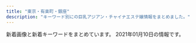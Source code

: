 ```yaml
---
title: "東京・有楽町・銀座"
description: "キーワード別にの巨乳アジアン・チャイナエステ嬢情報をまとめました。"
---
```


新着画像と新着キーワードをまとめています。
2021年01月10日の情報です。

<DmmAffiliateIns />
<KeywordTable
  shops={
    [
    {
        "img_links": [
            "http://cocosia-massage.work/sp/img/cam1.jpg",
            "http://cocosia-massage.work/sp/img/qr.jpg",
            "http://cocosia-massage.work/img/sta3.jpg",
            "http://cocosia-massage.work/img/r9.jpg",
            "http://cocosia-massage.work/img/acc.jpg",
            "http://cocosia-massage.work/sp/img/acc.jpg",
            "http://cocosia-massage.work/sp/img/t-r.jpg",
            "http://cocosia-massage.work/sp/img/cam4.jpg",
            "http://cocosia-massage.work/sp/img/botton.jpg",
            "http://cocosia-massage.work/img/st1.jpg",
            "http://cocosia-massage.work/sp/img/rec.jpg",
            "http://cocosia-massage.work/sp/img/st3.jpg",
            "http://cocosia-massage.work/sp/img/pc.jpg",
            "http://cocosia-massage.work/sp/img/st2.jpg",
            "http://cocosia-massage.work/sp/img/t-t2.jpg",
            "http://cocosia-massage.work/img/cncp.jpg",
            "http://cocosia-massage.work/sp/img/t-s.jpg",
            "http://cocosia-massage.work/img/sta4.jpg",
            "http://cocosia-massage.work/sp/img/t-t.jpg",
            "http://cocosia-massage.work/img/sta1.jpg",
            "http://cocosia-massage.work/sp/img/cam2.jpg",
            "http://cocosia-massage.work/sp/img/p-3.jpg",
            "http://cocosia-massage.work/img/head2.jpg",
            "http://cocosia-massage.work/img/st3.jpg",
            "http://cocosia-massage.work/img/fla-1.jpg",
            "http://cocosia-massage.work/sp/img/st4.jpg",
            "http://cocosia-massage.work/sp/img/p-2.jpg",
            "http://cocosia-massage.work/img/xmas.png",
            "http://cocosia-massage.work/img/newf.jpg",
            "http://cocosia-massage.work/img/conc.jpg",
            "http://cocosia-massage.work/sp/img/info.jpg",
            "http://cocosia-massage.work/sp/img/sys.jpg",
            "http://cocosia-massage.work/img/fla-2.jpg",
            "http://cocosia-massage.work/sp/img/p-1.jpg",
            "http://cocosia-massage.work/sp/img/st1.jpg",
            "http://cocosia-massage.work/sp/img/p-4.jpg",
            "http://cocosia-massage.work/img/st4.jpg",
            "http://cocosia-massage.work/img/sta2.jpg",
            "http://cocosia-massage.work/img/st2.jpg",
            "http://cocosia-massage.work/sp/img/cam3.jpg",
            "http://cocosia-massage.work/img/news.jpg"
        ],
        "name": "COCOSIA",
        "station": "\u4eba\u5f62\u753a\u99c5A1\u51fa\u53e3",
        "url": "http://cocosia-massage.work/",
        "keywords": {
            "85": 7,
            "87": 5,
            "E": 5,
            "88": 5,
            "F": 5,
            "D": 2,
            "C": 17
        }
    },
    {
        "img_links": [
            "http://www.kayabatyo-massage.work/images/recruit/req_03.jpg",
            "http://www.kayabatyo-massage.work/images/sw_tel.png",
            "http://www.kayabatyo-massage.work/images/mainvisual_01.jpg",
            "http://www.kayabatyo-massage.work/staff/hinata.jpg",
            "http://www.kayabatyo-massage.work/images/recruit/nagare_07.png",
            "http://www.kayabatyo-massage.work/images/mainvisual_01_s.jpg",
            "http://www.kayabatyo-massage.work/images/recruit/point_03.png",
            "http://www.kayabatyo-massage.work/images/icon_ranking_02.png",
            "http://www.kayabatyo-massage.work/images/trigger.jpg",
            "http://www.kayabatyo-massage.work/images/recruit/point_06.png",
            "http://www.kayabatyo-massage.work/images/recruit/point_07.png",
            "http://www.kayabatyo-massage.work/images/head_therapist.jpg",
            "http://www.kayabatyo-massage.work/images/recruit/nagare_06.png",
            "http://www.kayabatyo-massage.work/images/recruit/point_04.png",
            "http://www.kayabatyo-massage.work/staff/kaoru.jpg",
            "http://www.kayabatyo-massage.work/images/recruit/message_03.png",
            "http://www.kayabatyo-massage.work/images/recruit/nagare_01.jpg",
            "http://www.kayabatyo-massage.work/images/recruit/nagare_02.jpg",
            "http://www.kayabatyo-massage.work/images/head_interior.jpg",
            "http://www.kayabatyo-massage.work/images/icon_new.png",
            "http://www.kayabatyo-massage.work/images/recruit/nagare_03.jpg",
            "http://www.kayabatyo-massage.work/images/recruit/point_08.png",
            "http://www.kayabatyo-massage.work/images/icon_ranking_03.png",
            "http://www.kayabatyo-massage.work/staff/nanami.jpg",
            "http://www.kayabatyo-massage.work/images/icon_ranking_01.png",
            "http://www.kayabatyo-massage.work/images/mainvisual_02.jpg",
            "http://www.kayabatyo-massage.work/images/mainvisual_02_s.jpg",
            "http://www.kayabatyo-massage.work/images/sw_home.png",
            "http://www.kayabatyo-massage.work/images/recruit/nagare_05.png",
            "http://www.kayabatyo-massage.work/images/recruit/sp_mainvisual.jpg",
            "http://www.kayabatyo-massage.work/images/recruit/point_09.png",
            "http://www.kayabatyo-massage.work/images/recruit/point_05.png",
            "http://www.kayabatyo-massage.work/images/no_image.jpg"
        ],
        "url": "http://www.kayabatyo-massage.work/",
        "name": "\u5143\u6c17\u30e2\u30ea\u30e2\u30ea",
        "keywords": {},
        "station": "\u8305\u5834\u753a\u99c511\u756a\u51fa\u53e3"
    },
    {
        "url": "http://yume-sato.blue/",
        "img_links": [
            "http://yume-sato.blue/uploads//sites/18/2020/12/gg-150x150.jpg",
            "http://yume-sato.blue/uploads//sites/18/2020/12/gg.jpg",
            "http://yume-sato.blue/uploads//sites/18/2020/09/g1-150x150.jpg",
            "http://yume-sato.blue/uploads//sites/18/2020/09/top.jpg",
            "http://yume-sato.blue/uploads//sites/18/2020/09/g1.jpg",
            "http://yume-sato.blue/uploads//sites/18/2020/09/g4-150x150.jpg",
            "http://yume-sato.blue/uploads//sites/18/2020/10/g1.jpg",
            "http://yume-sato.blue/uploads//sites/18/2020/09/s_staff.png",
            "http://yume-sato.blue/uploads//sites/18/2020/09/g6-150x150.jpg",
            "http://yume-sato.blue/uploads//sites/18/2020/09/g6.jpg",
            "http://yume-sato.blue/uploads//sites/18/2020/09/g2-150x150.jpg",
            "http://yume-sato.blue/uploads//sites/18/2020/09/g3-150x150.jpg",
            "http://yume-sato.blue/uploads//sites/18/2020/09/news.jpg",
            "http://yume-sato.blue/uploads//sites/18/2020/09/g4.jpg",
            "http://yume-sato.blue/uploads//sites/18/2020/09/g2.jpg",
            "http://yume-sato.blue/uploads//sites/18/2020/09/mobile-1.jpg",
            "http://yume-sato.blue/uploads//sites/18/2020/09/top1-1.jpg",
            "http://yume-sato.blue/uploads//sites/18/2020/09/g5-150x150.jpg",
            "http://yume-sato.blue/uploads//sites/18/2020/09/g5.jpg",
            "http://yume-sato.blue/uploads//sites/18/2020/10/g2.jpg",
            "http://yume-sato.blue/uploads//sites/18/2020/09/g3.jpg",
            "http://yume-sato.blue/uploads//sites/18/2020/09/pick.jpg"
        ],
        "station": "\u4eba\u5f62\u753a\u99c5A6",
        "name": "\u5922\u306e\u90f7",
        "keywords": {}
    },
    {
        "url": "http://prime-relax.work/",
        "station": "\u99ac\u55b0\u753a\u99c51\u756a\u51fa\u53e3",
        "keywords": {
            "86": 7,
            "82": 1,
            "E": 1,
            "84": 5,
            "87": 4,
            "C": 7,
            "88": 1,
            "D": 10
        },
        "img_links": [
            "http://prime-relax.work/sp/img/sta9.jpg",
            "http://prime-relax.work/img/mo.png",
            "http://prime-relax.work/sp/img/tit.jpg",
            "http://prime-relax.work/img/sta11.jpg",
            "http://prime-relax.work/img/st13.jpg",
            "http://prime-relax.work/img/bottom-.png",
            "http://prime-relax.work/sp/img/t-r.jpg",
            "http://prime-relax.work/img/st08.jpg",
            "http://prime-relax.work/sp/img/botton.jpg",
            "http://prime-relax.work/img/st8.jpg",
            "http://prime-relax.work/img/bottom.png",
            "http://prime-relax.work/sp/img/sta14.jpg",
            "http://prime-relax.work/sp/img/sta4.jpg",
            "http://prime-relax.work/img/sta13.jpg",
            "http://prime-relax.work/sp/img/tel.jpg",
            "http://prime-relax.work/sp/img/p-8.jpg",
            "http://prime-relax.work/sp/img/info.jpg",
            "http://prime-relax.work/img/st014.jpg",
            "http://prime-relax.work/img/st4.jpg",
            "http://prime-relax.work/img/link10033.jpg",
            "http://prime-relax.work/sp/img/sys.jpg",
            "http://prime-relax.work/img/sta12.jpg",
            "http://prime-relax.work/img/sta5.jpg",
            "http://prime-relax.work/sp/img/t-s.jpg",
            "http://prime-relax.work/img/st7.jpg",
            "http://prime-relax.work/sp/img/sta8.jpg",
            "http://prime-relax.work/sp/img/time.jpg",
            "http://prime-relax.work/sp/img/add.jpg",
            "http://prime-relax.work/img/sta4.jpg",
            "http://prime-relax.work/img/IMG_1667.jpg",
            "http://prime-relax.work/sp/img/sta5.jpg",
            "http://prime-relax.work/sp/img/add3.jpg",
            "http://prime-relax.work/sp/img/t-t.jpg",
            "http://prime-relax.work/img/sta14.jpg",
            "http://prime-relax.work/sp/img/p-9.jpg",
            "http://prime-relax.work/sp/img/sta12.jpg",
            "http://prime-relax.work/img/eve.jpg",
            "http://prime-relax.work/img/st14.jpg",
            "http://prime-relax.work/img/st11.jpg",
            "http://prime-relax.work/sp/img/sta7.jpg",
            "http://prime-relax.work/sp/img/pic.jpg",
            "http://prime-relax.work/img/head.jpg",
            "http://prime-relax.work/img/sys.jpg",
            "http://prime-relax.work/img/link20067.jpg",
            "http://prime-relax.work/img/sta9.jpg",
            "http://prime-relax.work/sp/img/t-o.jpg",
            "http://prime-relax.work/img/st013.jpg",
            "http://prime-relax.work/img/st9.jpg",
            "http://prime-relax.work/sp/img/sta13.jpg",
            "http://prime-relax.work/img/IMG_1709.jpg",
            "http://prime-relax.work/sp/img/add2.jpg",
            "http://prime-relax.work/sp/img/p-7.jpg",
            "http://prime-relax.work/sp/img/t-a.jpg",
            "http://prime-relax.work/img/st12.jpg",
            "http://prime-relax.work/sp/img/cam.jpg",
            "http://prime-relax.work/img/body-.jpg",
            "http://prime-relax.work/img/sta7.jpg",
            "http://prime-relax.work/img/sta8.jpg",
            "http://prime-relax.work/img/link300100.jpg",
            "http://prime-relax.work/sp/img/pc.jpg",
            "http://prime-relax.work/img/st04.jpg",
            "http://prime-relax.work/img/link-.jpg",
            "http://prime-relax.work/img/st07.jpg",
            "http://prime-relax.work/img/st5.jpg",
            "http://prime-relax.work/sp/img/sta11.jpg",
            "http://prime-relax.work/img/IMG_1675.jpg",
            "http://prime-relax.work/img/IMG_1699.jpg"
        ],
        "name": "PRIME\u30fb\u30d7\u30e9\u30a4\u30e0"
    },
    {
        "station": "\u65b0\u5bcc\u753a\u99c53\u756a\u51fa\u53e3",
        "keywords": {
            "85": 2,
            "87": 4,
            "86": 14
        },
        "url": "http://missyou-esthe.com/",
        "img_links": [
            "http://missyou-esthe.com/img/mr1.jpg",
            "http://missyou-esthe.com/img/cg13.jpg",
            "http://missyou-esthe.com/img/tt14.jpg",
            "http://missyou-esthe.com/img/tt16.jpg",
            "http://missyou-esthe.com/img/lin.jpg",
            "http://missyou-esthe.com/img/tt1.jpg",
            "http://missyou-esthe.com/img/eve.jpg",
            "http://missyou-esthe.com/img/cg08.jpg",
            "http://missyou-esthe.com/img/tt4.jpg",
            "http://missyou-esthe.com/img/cg07.jpg",
            "http://missyou-esthe.com/img/cg01.jpg",
            "http://missyou-esthe.com/img/f1.jpg",
            "http://missyou-esthe.com/img/tt21.jpg",
            "http://missyou-esthe.com/img/cg09.jpg",
            "http://missyou-esthe.com/img/f.jpg",
            "http://missyou-esthe.com/img/tt19.jpg",
            "http://missyou-esthe.com/img/tt2.jpg",
            "http://missyou-esthe.com/img/no.png",
            "http://missyou-esthe.com/img/t1.jpg",
            "http://missyou-esthe.com/img/cg091.jpg",
            "http://missyou-esthe.com/img/tt17.jpg",
            "http://missyou-esthe.com/img/cg14.jpg",
            "http://missyou-esthe.com/img/cg05.jpg",
            "http://missyou-esthe.com/img/cg11.jpg",
            "http://missyou-esthe.com/img/tt11.jpg",
            "http://missyou-esthe.com/img/tt18.jpg",
            "http://missyou-esthe.com/img/tt13.jpg",
            "http://missyou-esthe.com/img/cg03.jpg",
            "http://missyou-esthe.com/img/cg04.jpg",
            "http://missyou-esthe.com/img/cg10.jpg",
            "http://missyou-esthe.com/img/cg06.jpg",
            "http://missyou-esthe.com/img/t2.jpg",
            "http://missyou-esthe.com/img/tt20.jpg",
            "http://missyou-esthe.com/img/cg02.jpg",
            "http://missyou-esthe.com/img/tt15.jpg",
            "http://missyou-esthe.com/img/t3.jpg",
            "http://missyou-esthe.com/img/tt12.jpg"
        ],
        "name": "Lotus\uff5e\u30ed\u30fc\u30bf\u30b9\uff5e"
    },
    {
        "url": "https://mens-esthe.jpn.vin/",
        "keywords": {
            "86": 96,
            "D": 120,
            "85": 24
        },
        "station": "JR\u6771\u4eac\u99c5\u516b\u91cd\u6d32\u5317\u53e3",
        "name": "\u6771\u4eac\u65e5\u672c\u6a4b\u30e1\u30f3\u30ba\u30a8\u30b9\u30c6",
        "img_links": [
            "https://mens-esthe.jpn.vin/images/tit_info.jpg",
            "https://mens-esthe.jpn.vin/images/photo_1.jpg",
            "https://mens-esthe.jpn.vin/images/room2.jpg",
            "https://mens-esthe.jpn.vin/images/end.png",
            "https://mens-esthe.jpn.vin/images/top.png",
            "https://mens-esthe.jpn.vin/images/nav_link03.png",
            "https://mens-esthe.jpn.vin/images/sp_tit_staff02.jpg",
            "https://mens-esthe.jpn.vin/images/room1.jpg",
            "https://mens-esthe.jpn.vin/images/tit_face.jpg",
            "https://mens-esthe.jpn.vin/images/tit_staff.jpg",
            "https://mens-esthe.jpn.vin/images/sp_tit_pick.jpg",
            "https://mens-esthe.jpn.vin/images/nav_link07.png",
            "https://mens-esthe.jpn.vin/images/tit_link.jpg",
            "https://mens-esthe.jpn.vin/images/nav_link01.png",
            "https://mens-esthe.jpn.vin/images/navbar-top.jpg",
            "https://mens-esthe.jpn.vin/images/tit_staff02.jpg",
            "https://mens-esthe.jpn.vin/images/tit_pick.jpg",
            "https://mens-esthe.jpn.vin/photos/sites/4/2020/12/2020121102501422.jpg",
            "https://mens-esthe.jpn.vin/images/sp_tit_staff.jpg",
            "https://mens-esthe.jpn.vin/images/sp_photo_1.jpg",
            "https://mens-esthe.jpn.vin/images/nav_link02.png",
            "https://mens-esthe.jpn.vin/images/sp_tit_info.jpg",
            "https://mens-esthe.jpn.vin/images/nav_link06.png",
            "https://mens-esthe.jpn.vin/images/sp_tit_link.jpg",
            "https://mens-esthe.jpn.vin/images/sp_end.png",
            "https://mens-esthe.jpn.vin/images/nav_link08.png",
            "https://mens-esthe.jpn.vin/photos/sites/4/2020/12/2020121102483539.jpg",
            "https://mens-esthe.jpn.vin/images/side_mobile.jpg",
            "https://mens-esthe.jpn.vin/images/nav_link04.png",
            "https://mens-esthe.jpn.vin/images/nav_link05.png",
            "https://mens-esthe.jpn.vin/photos/sites/4/2020/12/2020121102462172.jpg",
            "https://mens-esthe.jpn.vin/photos/sites/4/2020/12/202012110248090.jpg",
            "https://mens-esthe.jpn.vin/photos/sites/4/2020/12/2020121102464663.jpg"
        ]
    },
    {
        "station": "\u6771\u9280\u5ea7\u99c5A7\u51fa\u53e3",
        "url": "https://est-tiara.info/",
        "keywords": {
            "89": 1,
            "E": 1,
            "D": 3,
            "C": 1
        },
        "img_links": [
            "https://est-tiara.info/staffPhoto/b20201016083716.jpg",
            "https://est-tiara.info/js/sliderLine/slide_prev.png",
            "https://est-tiara.info/staffPhoto/b20201016083756.jpg",
            "https://est-tiara.info/images/gallery/r4.jpg",
            "https://est-tiara.info/js/sliderLine/slide_next.png",
            "https://est-tiara.info/uploadfiles/Image/campaignEstTiaraInfo.jpg",
            "https://est-tiara.info/images/gallery/r6.jpg",
            "https://est-tiara.info/staffPhoto/s20201016083614.jpg",
            "https://est-tiara.info/staffPhoto/s20201016083756.jpg",
            "https://est-tiara.info/images/gallery/r8.jpg",
            "https://est-tiara.info/images/gallery/r7.jpg",
            "https://est-tiara.info/staffPhoto/b20200924141844.jpg",
            "https://est-tiara.info/staffPhoto/b20201016083614.jpg",
            "https://est-tiara.info/images/returnBtn.png",
            "https://est-tiara.info/images/gallery/r1.jpg",
            "https://est-tiara.info/images/gallery/r2.jpg",
            "https://est-tiara.info/images/gallery/r5.jpg",
            "https://est-tiara.info/images/gallery/r3.jpg",
            "https://est-tiara.info/images/mobile.png",
            "https://est-tiara.info/staffPhoto/b20201016083828.jpg",
            "https://est-tiara.info/staffPhoto/s20200924141844.jpg",
            "https://est-tiara.info/staffPhoto/s20201016083828.jpg",
            "https://est-tiara.info/staffPhoto/s20201016083716.jpg"
        ],
        "name": "Tiara-\u30c6\u30a4\u30a2\u30e9-"
    },
    {
        "img_links": [
            "http://sunflower.jp.net/6.jpg",
            "http://koikst.xyz/_src/20886235/t02200330_0640096013249885015.jpg",
            "http://koikst.xyz/_src/20886287/9c88380aa0315ec9292225a3223d62d9.jpg",
            "http://koikst.xyz/_src/20991736/t02200330_0640096013249885015.jpg",
            "http://koikst.xyz/_src/51067437/wechatimg724.jpg",
            "http://koikst.xyz/_src/20886065/index_38.png",
            "http://koikst.xyz/_src/20886103/up.png",
            "http://koikst.xyz/_src/20886233/906ab10dd05fdcaee1fa99bd6e5779ea.jpg",
            "http://koikst.xyz/_src/20886111/_dsf0778_pp.jpg",
            "http://sunflower.jp.net/2.jpg",
            "http://koikst.xyz/_src/20886058/sign.png",
            "http://koikst.xyz/_src/20886062/index_35.png",
            "http://koikst.xyz/_src/20886064/index_37.png",
            "http://sunflower.jp.net/3.jpg",
            "http://koikst.xyz/_src/51067435/wechatimg725.jpg",
            "http://koikst.xyz/_src/20886060/index_33.png",
            "http://koikst.xyz/_src/20886063/index_36.png",
            "http://koikst.xyz/_src/51067433/wechatimg726.jpg",
            "http://koikst.xyz/_src/20886019/up.png",
            "http://koikst.xyz/_src/20885836/sign.jpg",
            "http://koikst.xyz/_src/20885845/up.png",
            "http://koikst.xyz/_src/20885811/up.png",
            "http://koikst.xyz/_src/20886303/07958eda583eff2b24876adf03c0a434.jpg",
            "http://koikst.xyz/_src/20885828/up.png",
            "http://koikst.xyz/_src/20886283/img20170527114635169213.png",
            "http://koikst.xyz/_src/20886310/wechatimg405.jpg",
            "http://koikst.xyz/_src/20886122/up.png",
            "http://koikst.xyz/_src/20886059/sign.png",
            "http://koikst.xyz/_src/20886148/therapist-ito.jpg",
            "http://koikst.xyz/_src/20886005/wechatimg35.jpg",
            "http://koikst.xyz/_src/20886006/wechatimg36.jpg",
            "http://koikst.xyz/_src/21089124/img20180325193504865361.png",
            "http://koikst.xyz/_src/20886229/_dsf0778_pp.jpg",
            "http://koikst.xyz/_src/20886010/img_3017.jpg",
            "http://koikst.xyz/_src/20886035/up.png",
            "http://koikst.xyz/_src/20886211/07958eda583eff2b24876adf03c0a434.jpg",
            "http://koikst.xyz/_src/20886231/_dsf0770_pp.jpg",
            "http://koikst.xyz/_src/20886007/_k3_6020.jpg",
            "http://sunflower.jp.net/1.jpg",
            "http://koikst.xyz/_src/20886092/therapist-ito.jpg",
            "http://koikst.xyz/_src/20886066/slider2.png",
            "http://koikst.xyz/_src/20885997/up.png",
            "http://koikst.xyz/_src/20886305/therapist-ito.jpg",
            "http://koikst.xyz/_src/20886308/t02200330_0640096013249885015.jpg",
            "http://sunflower.jp.net/5.jpg",
            "http://koikst.xyz/_src/51067440/wechatimg723.jpg",
            "http://koikst.xyz/_src/20885809/www.cman.png",
            "http://koikst.xyz/_src/20886009/img_2917.jpg",
            "http://koikst.xyz/_src/20886222/up.png",
            "http://koikst.xyz/_src/20886008/_k3_6019.jpg",
            "http://koikst.xyz/_src/20886300/media-20170919.jpg",
            "http://koikst.xyz/_src/20886061/index_34.png"
        ],
        "url": "http://koikst.xyz/",
        "station": "JR\u6771\u4eac\u99c5\u516b\u91cd\u6d32\u53e3",
        "name": "\u60a0",
        "keywords": {
            "89": 3,
            "85": 2,
            "E": 3,
            "C": 2
        }
    },
    {
        "keywords": {
            "D": 4,
            "86": 2,
            "85": 2,
            "C": 18
        },
        "url": "http://evergrace.tyo.cm/",
        "img_links": [
            "http://evergrace.tyo.cm/images/s_mobile.png",
            "http://evergrace.tyo.cm/photos/sites/78/2020/11/2020112316393088.jpg",
            "http://evergrace.tyo.cm/photos/sites/78/2020/08/202008041028187.jpg",
            "http://evergrace.tyo.cm/images/room5.jpg",
            "http://evergrace.tyo.cm/photos/sites/78/2020/11/2020112415583796.jpg",
            "http://evergrace.tyo.cm/photos/sites/78/2020/08/2020080410281916.jpg",
            "http://evergrace.tyo.cm/photos/sites/78/2020/05/2020052115473288.jpg",
            "http://evergrace.tyo.cm/photos/sites/78/2019/12/2019121905355858.jpg",
            "http://evergrace.tyo.cm/photos/sites/78/2019/12/2019121905355657.jpg",
            "http://evergrace.tyo.cm/photos/sites/78/2020/08/2020081511450593.jpg",
            "http://evergrace.tyo.cm/images/nbj3.jpg",
            "http://evergrace.tyo.cm/images/girl-z1.jpg",
            "http://evergrace.tyo.cm/images/room1.jpg",
            "http://evergrace.tyo.cm/photos/sites/78/2020/05/2020052619140333.jpg",
            "http://evergrace.tyo.cm/images/room2.jpg",
            "http://evergrace.tyo.cm/photos/sites/78/2020/05/2020052619140281.jpg",
            "http://evergrace.tyo.cm/images/mobile.jpg",
            "http://evergrace.tyo.cm/images/girl-z2.jpg",
            "http://evergrace.tyo.cm/images/top02.jpg",
            "http://evergrace.tyo.cm/photos/sites/78/2020/05/202005211547419.jpg",
            "http://evergrace.tyo.cm/photos/sites/78/2019/12/201912190535589.jpg",
            "http://evergrace.tyo.cm/photos/sites/78/2020/08/2020081511450430.jpg",
            "http://evergrace.tyo.cm/photos/sites/78/2020/08/2020080410281850.jpg",
            "http://evergrace.tyo.cm/images/s_news.png",
            "http://evergrace.tyo.cm/images/top01.jpg",
            "http://evergrace.tyo.cm/images/s_staff.png",
            "http://evergrace.tyo.cm/images/room4.jpg",
            "http://evergrace.tyo.cm/images/info.jpg",
            "http://evergrace.tyo.cm/images/s_link.png",
            "http://evergrace.tyo.cm/images/room3.jpg",
            "http://evergrace.tyo.cm/images/s_pick.png"
        ],
        "name": "Evergrace-\u30a8\u30d0\u30fc\u30b0\u30ec\u30fc\u30b9-",
        "station": "\u6771\u65e5\u672c\u6a4b\u99c5A2\u51fa\u53e3"
    },
    {
        "url": "http://f-relaxe.net",
        "station": "JR\u6771\u4eac\u99c5\u516b\u91cd\u6d32\u5317\u53e3",
        "name": "For you",
        "keywords": {
            "91": 1,
            "85": 3,
            "83": 1,
            "C": 3,
            "90": 1,
            "G": 1,
            "86": 1,
            "93": 1,
            "87": 1,
            "89": 1,
            "E": 3,
            "D": 2
        },
        "img_links": [
            "http://f-relaxe.net/girl/013.jpg",
            "http://f-relaxe.net/girl/02.jpg",
            "http://f-relaxe.net/girl/08.jpg",
            "http://f-relaxe.net/images/index_04.jpg",
            "http://f-relaxe.net/girl/010.jpg",
            "http://f-relaxe.net/girl/011a.jpg",
            "http://f-relaxe.net/images/sub_10.jpg",
            "http://f-relaxe.net/images/index_12.jpg",
            "http://f-relaxe.net/images/rec.jpg",
            "http://f-relaxe.net/girl/024.jpg",
            "http://f-relaxe.net/images/index_14.jpg",
            "http://f-relaxe.net/girl/08a.jpg",
            "http://f-relaxe.net/girl/00.jpg",
            "http://f-relaxe.net/girl/07a.jpg",
            "http://f-relaxe.net/images/sub_12.jpg",
            "http://f-relaxe.net/images/index_16.jpg",
            "http://f-relaxe.net/girl/07.jpg",
            "http://f-relaxe.net/girl/012.jpg",
            "http://f-relaxe.net/images/03.jpg",
            "http://f-relaxe.net/images/01.jpg",
            "http://f-relaxe.net/images/rec_11.jpg",
            "http://f-relaxe.net/images/info_11.jpg",
            "http://f-relaxe.net/images/index_10.jpg",
            "http://f-relaxe.net/girl/04.jpg",
            "http://f-relaxe.net/images/02.jpg",
            "http://f-relaxe.net/images/index_01.jpg",
            "http://f-relaxe.net/images/line.jpg",
            "http://f-relaxe.net/images/index_119.jpg",
            "http://f-relaxe.net/images/index_09.jpg",
            "http://f-relaxe.net/images/index_05.jpg",
            "http://f-relaxe.net/images/index_13.jpg",
            "http://f-relaxe.net/images/index_06.jpg",
            "http://f-relaxe.net/girl/09a.jpg",
            "http://f-relaxe.net/images/info.jpg",
            "http://f-relaxe.net/images/index_07.jpg",
            "http://f-relaxe.net/girl/011.jpg",
            "http://f-relaxe.net/images/index_08.jpg",
            "http://f-relaxe.net/images/index_03.jpg",
            "http://f-relaxe.net/images/staff_11.jpg",
            "http://f-relaxe.net/images/index_18.jpg",
            "http://f-relaxe.net/girl/09.jpg",
            "http://f-relaxe.net/girl/013a.jpg",
            "http://f-relaxe.net/girl/02a.jpg",
            "http://f-relaxe.net/images/index_17.jpg",
            "http://f-relaxe.net/girl/012a.jpg",
            "http://f-relaxe.net/girl/010a.jpg",
            "http://f-relaxe.net/girl/017.jpg",
            "http://f-relaxe.net/images/sub_15.jpg"
        ]
    },
    {
        "station": "\u65b0\u5bcc\u753a\u99c5",
        "name": "\u7652\u3057\u306e\u6d77",
        "keywords": {
            "D": 16,
            "86": 20,
            "E": 4
        },
        "url": "http://xn--vckg5a5c7c8c1czd.in.net/",
        "img_links": [
            "http://xn--vckg5a5c7c8c1czd.in.net/images/staff_images/top_small_17.jpg",
            "http://xn--vckg5a5c7c8c1czd.in.net/images/staff_images/top_small_16.jpg",
            "http://xn--vckg5a5c7c8c1czd.in.net/images/an_2_06.jpg",
            "http://xn--vckg5a5c7c8c1czd.in.net/images/staff_images/cg1.jpg",
            "http://xn--vckg5a5c7c8c1czd.in.net/images/an_2_07.jpg",
            "http://xn--vckg5a5c7c8c1czd.in.net/images/staff_images/top_small_14.jpg",
            "http://xn--vckg5a5c7c8c1czd.in.net/images/QRcode.jpg",
            "http://xn--vckg5a5c7c8c1czd.in.net/images/staff_images/cg5.jpg",
            "http://xn--vckg5a5c7c8c1czd.in.net/images/slider/slide3.jpg",
            "http://xn--vckg5a5c7c8c1czd.in.net/images/staff_images/cg16.jpg",
            "http://xn--vckg5a5c7c8c1czd.in.net/images/an_1_06.jpg",
            "http://xn--vckg5a5c7c8c1czd.in.net/images/an_1_02.jpg",
            "http://xn--vckg5a5c7c8c1czd.in.net/images/no.png",
            "http://xn--vckg5a5c7c8c1czd.in.net/images/staff_images/top_small_1.jpg",
            "http://xn--vckg5a5c7c8c1czd.in.net/images/an_2_03.jpg",
            "http://xn--vckg5a5c7c8c1czd.in.net/images/slider/slide2.jpg",
            "http://xn--vckg5a5c7c8c1czd.in.net/images/index_01.jpg",
            "http://xn--vckg5a5c7c8c1czd.in.net/images/an_2_05.jpg",
            "http://xn--vckg5a5c7c8c1czd.in.net/images/an_1_04.jpg",
            "http://xn--vckg5a5c7c8c1czd.in.net/images/slider/slide3s.jpg",
            "http://xn--vckg5a5c7c8c1czd.in.net/images/slider/slide1.jpg",
            "http://xn--vckg5a5c7c8c1czd.in.net/images/slider/slide1s.jpg",
            "http://xn--vckg5a5c7c8c1czd.in.net/images/staff_images/cg14.jpg",
            "http://xn--vckg5a5c7c8c1czd.in.net/images/staff_images/top_small_5.jpg",
            "http://xn--vckg5a5c7c8c1czd.in.net/images/an_1_03.jpg",
            "http://xn--vckg5a5c7c8c1czd.in.net/images/an_1_07.jpg",
            "http://xn--vckg5a5c7c8c1czd.in.net/images/staff_images/cg17.jpg",
            "http://xn--vckg5a5c7c8c1czd.in.net/images/an_2_02.jpg",
            "http://xn--vckg5a5c7c8c1czd.in.net/images/slider/slide2s.jpg",
            "http://xn--vckg5a5c7c8c1czd.in.net/images/an_2_04.jpg"
        ]
    },
    {
        "station": "\u516b\u4e01\u5800\u99c5B2\u51fa\u53e3",
        "img_links": [
            "http://asian.mensesthe.tokyo/wp-content/uploads/2016/01/7CzXuAWe.jpg",
            "http://momipara.jp/img/link/momi88.jpg",
            "http://b.hatena.ne.jp/images/v4/public/add/hatenabookmark_ios7.png",
            "https://www.hatena.ne.jp/images/wwwridge/ok@2x.png",
            "https://www.hatena.ne.jp/images/wwwridge/ng@2x.png",
            "https://www.hatena.ne.jp/images/wwwridge/help@2x.png",
            "https://b.hatena.ne.jp/images/v4/public/add/hatenabookmark_ios7.png",
            "https://b.hatena.ne.jp/images/v4/public/add/hatenabookmark_android.png",
            "http://\u30a2\u30b8\u30a2\u30f3\u30a8\u30b9\u30c6.biz/images/88-31.jpg",
            "http://b.hatena.ne.jp/images/v4/public/add/hatenabookmark_android.png",
            "https://b.st-hatena.com/images/entry-button/button-only@2x.png"
        ],
        "keywords": {},
        "name": "\u5feb\u9069\u5802",
        "url": "http://kaitekido.eei.jp/"
    },
    {
        "name": "COMODO -\u30b3\u30e2\u30c9-",
        "station": "\u99ac\u55b0\u6a2a\u5c71\u99c5A2\u51fa\u53e3",
        "url": "http://www.comodo.relaxjp.info/",
        "keywords": {
            "87": 6,
            "D": 7,
            "86": 1
        },
        "img_links": [
            "http://www.comodo.relaxjp.info/files/009.jpg",
            "http://www.comodo.relaxjp.info/images/top.png",
            "http://www.comodo.relaxjp.info/files/012-02.jpg",
            "http://www.comodo.relaxjp.info/files/010-03.jpg",
            "http://www.comodo.relaxjp.info/files/010-02.jpg",
            "http://www.comodo.relaxjp.info/images/bj1.jpg",
            "http://www.comodo.relaxjp.info/files/011-03.jpg",
            "http://www.comodo.relaxjp.info/files/009-02.jpg",
            "http://www.comodo.relaxjp.info/images/s_link.jpg",
            "http://www.comodo.relaxjp.info/images/s_info.jpg",
            "http://www.comodo.relaxjp.info/files/012.jpg",
            "http://www.comodo.relaxjp.info/files/011.jpg",
            "http://www.comodo.relaxjp.info/files/013-02.jpg",
            "http://www.comodo.relaxjp.info/files/013.jpg",
            "http://www.comodo.relaxjp.info/files/009-03.jpg",
            "http://www.comodo.relaxjp.info/files/012-03.jpg",
            "http://www.comodo.relaxjp.info/files/008-03.jpg",
            "http://www.comodo.relaxjp.info/images/hua.jpg",
            "http://www.comodo.relaxjp.info/files/007.jpg",
            "http://www.comodo.relaxjp.info/files/011-02.jpg",
            "http://www.comodo.relaxjp.info/files/008.jpg",
            "http://www.comodo.relaxjp.info/files/007-03.jpg",
            "http://www.comodo.relaxjp.info/files/007-02.jpg",
            "http://www.comodo.relaxjp.info/images/s_news.jpg",
            "http://www.comodo.relaxjp.info/files/013-03.jpg",
            "http://www.comodo.relaxjp.info/images/bj3.jpg",
            "http://www.comodo.relaxjp.info/files/008-02.jpg",
            "http://www.comodo.relaxjp.info/files/010.jpg",
            "http://www.comodo.relaxjp.info/images/s_staff.jpg"
        ]
    },
    {
        "img_links": [
            "http://s-este.net/wp/wp-content/uploads/2020/09/1234567.jpg",
            "http://s-este.net/wp/wp-content/uploads/2019/02/hsuiasjoialmlkaas.jpg",
            "http://s-este.net/wp/wp-content/themes/Butterfly2_ver_1_3/event/top-img01.png",
            "http://s-este.net/wp/wp-content/uploads/2017/04/hsoajalk12.jpg",
            "http://s-este.net/wp/wp-content/uploads/2020/09/12345rtfgh.jpg",
            "http://s-este.net/wp/wp-content/uploads/2019/02/hasuoiioaasa.jpg",
            "http://s-este.net/wp/wp-content/uploads/2019/02/sahijaknklaa.jpg",
            "http://s-este.net/wp/wp-content/themes/Butterfly2_ver_1_3/images/room/1.jpg",
            "http://s-este.net/wp/wp-content/uploads/2017/04/no_photo.jpg",
            "http://s-este.net/wp/wp-content/themes/Butterfly2_ver_1_3/images/room/3.jpg",
            "http://s-este.net/wp/wp-content/uploads/2019/02/saihosjaiokal.jpg",
            "http://s-este.net/wp/wp-content/uploads/2020/09/132456.jpg",
            "http://s-este.net/wp/wp-content/themes/Butterfly2_ver_1_3/images/room/4.jpg",
            "http://s-este.net/wp/wp-content/uploads/2019/02/gsyashuiaakaa.jpg",
            "http://s-este.net/wp/wp-content/uploads/2019/02/hsaiosijoamklaa.jpg",
            "http://s-este.net/wp/wp-content/themes/Butterfly2_ver_1_3/images/room/2.jpg",
            "http://s-este.net/wp/wp-content/themes/Butterfly2_ver_1_3/images/call.png",
            "http://s-este.net/wp/wp-content/uploads/2019/02/sahojioalkskla.jpg",
            "http://s-este.net/wp/wp-content/uploads/2020/09/0987654r.jpg",
            "http://s-este.net/wp/wp-content/themes/Butterfly2_ver_1_3/event/top-img02.png",
            "http://s-este.net/wp/wp-content/themes/Butterfly2_ver_1_3/images/tel.png"
        ],
        "keywords": {
            "C": 4,
            "F": 2,
            "E": 6,
            "D": 2,
            "\u30bb\u30af\u30b7\u30fc": 1
        },
        "station": "\u65b0\u65e5\u672c\u6a4b\u99c55\u756a\u51fa\u53e3",
        "url": "http://s-este.net/",
        "name": "\u30e9\u30d5\u30a3\u30fc\u30eb"
    },
    {
        "keywords": {
            "D": 3,
            "C": 4,
            "87": 2,
            "89": 3
        },
        "img_links": [
            "http://sakura.relaxnabi.com/css/nav/nav-001.png",
            "http://sakura.relaxnabi.com/css/nav/nav-004.png",
            "http://sakura.relaxnabi.com/css/topleft01.png",
            "http://sakura.relaxnabi.com/css/staff/staff13.jpg",
            "http://sakura.relaxnabi.com/css/topright02.jpg",
            "http://sakura.relaxnabi.com/css/nav/nav-003.png",
            "http://sakura.relaxnabi.com/css/nav/nav-002.png",
            "http://sakura.relaxnabi.com/css/staff/staff04.jpg",
            "http://sakura.relaxnabi.com/css/staff/staff14a.jpg",
            "http://sakura.relaxnabi.com/css/tel03.png",
            "http://sakura.relaxnabi.com/css/nav/nav-006.png",
            "http://sakura.relaxnabi.com/css/staff/staff02.jpg",
            "http://sakura.relaxnabi.com/css/staff/staff06.jpg",
            "http://sakura.relaxnabi.com/css/topleft02.png",
            "http://sakura.relaxnabi.com/css/nav/nav-005.png"
        ],
        "station": "\u8305\u5834\u753a\u99c51\u756a\u51fa\u53e3",
        "url": "http://sakura.relaxnabi.com/",
        "name": "\u685c\uff5e\u3055\u304f\u3089\uff5e"
    },
    {
        "url": "https://ningyocho-esthe.work/",
        "keywords": {
            "88": 1,
            "\u30bb\u30af\u30b7\u30fc": 3
        },
        "station": "\u4eba\u5f62\u753a\u99c5A1\u51fa\u53e3",
        "name": "Dream",
        "img_links": [
            "https://ningyocho-esthe.work/images/dream/home/image_03.png",
            "https://ningyocho-esthe.work/images/dream/common/gallery_05.png",
            "https://ningyocho-esthe.work/images/dream/common/gallery_08.png",
            "https://ningyocho-esthe.work/images/dream/common/credit_02.png",
            "https://ningyocho-esthe.work/images/dream/home/image_01.png",
            "https://ningyocho-esthe.work/images/dream/home/image_02.png",
            "https://ningyocho-esthe.work/images/dream/common/header_phone_pc.png",
            "https://ningyocho-esthe.work/images/dream/home/teaser.png",
            "https://ningyocho-esthe.work/images/dream/staff/3.jpg",
            "https://ningyocho-esthe.work/images/dream/staff/imgapp_3.jpg",
            "https://ningyocho-esthe.work/images/dream/common/side_bnr_02.png",
            "https://ningyocho-esthe.work/images/dream/common/gallery_01.png",
            "https://ningyocho-esthe.work/images/dream/common/gallery_03.png",
            "https://ningyocho-esthe.work/images/dream/common/credit_03.png",
            "https://ningyocho-esthe.work/images/dream/common/gallery_06.png",
            "https://ningyocho-esthe.work/images/dream/staff/2.jpg",
            "https://ningyocho-esthe.work/images/dream/common/gallery_10.png",
            "https://ningyocho-esthe.work/images/dream/staff/1.jpg",
            "https://ningyocho-esthe.work/images/dream/common/side_bnr_01.png",
            "https://ningyocho-esthe.work/images/dream/common/gallery_04.png",
            "https://ningyocho-esthe.work/images/dream/common/gallery_09.png",
            "https://ningyocho-esthe.work/images/dream/staff/\u3042\u307f.jpg",
            "https://ningyocho-esthe.work/images/dream/staff/\u30ca\u30ca.jpg",
            "https://ningyocho-esthe.work/images/dream/common/gallery_02.png",
            "https://ningyocho-esthe.work/images/dream/common/header_info.png",
            "https://ningyocho-esthe.work/images/dream/common/credit_01.png",
            "https://ningyocho-esthe.work/images/dream/staff/imgapp6.jpg",
            "https://ningyocho-esthe.work/images/dream/staff/13.jpg",
            "https://ningyocho-esthe.work/images/dream/staff/imgapp_1.jpg",
            "https://ningyocho-esthe.work/images/dream/common/gallery_07.png"
        ]
    },
    {
        "url": "http://toukasui.jpn.mn/",
        "img_links": [
            "http://toukasui.jpn.mn/photos/sites/49/2018/11/2018111701424587.jpg",
            "http://toukasui.jpn.mn/images/mobile.jpg",
            "http://toukasui.jpn.mn/photos/sites/49/2019/03/2019030615101559.jpg",
            "http://toukasui.jpn.mn/images/room2.jpg",
            "http://toukasui.jpn.mn/images/face.jpg",
            "http://toukasui.jpn.mn/photos/sites/49/2020/09/202009151644200.jpg",
            "http://toukasui.jpn.mn/photos/sites/49/2018/12/2018121411170742.jpg",
            "http://toukasui.jpn.mn/images/pick.jpg",
            "http://toukasui.jpn.mn/photos/sites/49/2019/02/2019021519245846.jpg",
            "http://toukasui.jpn.mn/photos/sites/49/2019/08/2019082510480041.jpg",
            "http://toukasui.jpn.mn/images/s_staff.png",
            "http://toukasui.jpn.mn/photos/sites/49/2018/11/2018110702420266.jpg",
            "http://toukasui.jpn.mn/photos/sites/49/2019/06/2019061711394937.jpg",
            "http://toukasui.jpn.mn/images/news.jpg",
            "http://toukasui.jpn.mn/images/room1.jpg",
            "http://toukasui.jpn.mn/images/room3.jpg",
            "http://toukasui.jpn.mn/photos/sites/49/2019/09/2019091616543823.jpg",
            "http://toukasui.jpn.mn/photos/sites/49/2019/11/2019111002374421.jpg",
            "http://toukasui.jpn.mn/images/room4.jpg",
            "http://toukasui.jpn.mn/photos/sites/49/2019/07/2019070111270334.jpg",
            "http://toukasui.jpn.mn/images/top.jpg",
            "http://toukasui.jpn.mn/photos/sites/49/2019/08/2019081010463794.jpg",
            "http://toukasui.jpn.mn/photos/sites/49/2019/02/2019020710305082.jpg"
        ],
        "name": "\u6843\u82b1\u6c34*\u3068\u3046\u304b\u3059\u3044",
        "station": "\u6771\u9280\u5ea7\u99c55\u756a\u51fa\u53e3",
        "keywords": {
            "87": 2,
            "D": 9,
            "E": 3,
            "F": 1,
            "89": 1,
            "85": 2,
            "88": 1,
            "86": 7
        }
    },
    {
        "keywords": {
            "G": 6,
            "89": 21,
            "D": 30,
            "88": 21,
            "84": 3,
            "81": 3,
            "86": 6,
            "\u80f8": 2,
            "87": 12,
            "C": 12,
            "82": 3,
            "F": 6,
            "85": 6,
            "\u30bb\u30af\u30b7\u30fc": 1,
            "E": 13
        },
        "url": "http://luna-shine.info/",
        "name": "\u30eb\u30ca\u30b7\u30e3\u30a4\u30f3",
        "img_links": [
            "http://luna-shine.info/uploads/lunashine/images/no-photo.jpg",
            "http://luna-shine.info/uploads/lunashine/images/rq01.jpg",
            "http://luna-shine.info/uploads/lunashine/2013/10/e381bfe382841_e589afe69cac.jpg",
            "http://luna-shine.info/uploads/lunashine/2015/04/1111_e589afe69cac1.jpg",
            "http://luna-shine.info/uploads/lunashine/2016/11/31.jpg",
            "http://luna-shine.info/uploads/lunashine/2013/11/e381afe3828be3818b-1000x1333.jpg",
            "http://luna-shine.info/uploads/lunashine/2018/05/2.jpg",
            "http://luna-shine.info/uploads/lunashine/images/picup.png",
            "http://luna-shine.info/uploads/lunashine/2017/04/22221.jpg",
            "http://luna-shine.info/uploads/lunashine/2015/01/11.jpg",
            "http://luna-shine.info/uploads/lunashine/2015/03/123.jpg",
            "http://luna-shine.info/uploads/lunashine/2019/12/e5beaee4bfa1e59bbee78987_201912071546181.jpg",
            "http://luna-shine.info/uploads/lunashine/2013/01/img_0427_e589afe69cac-276x368.jpg",
            "http://luna-shine.info/uploads/lunashine/2019/03/e5beaee4bfa1e59bbee78987_201903161627476.jpg",
            "http://luna-shine.info/uploads/lunashine/2019/12/e5beaee4bfa1e59bbee78987_20191207154634.jpg",
            "http://luna-shine.info/uploads/lunashine/images/new_tit.jpg",
            "http://luna-shine.info/uploads/lunashine/2013/03/img_0522_e589afe69cac-1000x1333.jpg",
            "http://luna-shine.info/uploads/lunashine/2013/01/room-7.jpg",
            "http://luna-shine.info/uploads/lunashine/2015/01/0.jpg",
            "http://luna-shine.info/uploads/lunashine/2014/06/image-14.jpeg",
            "http://luna-shine.info/uploads/lunashine/2019/04/e5beaee4bfa1e59bbee78987_201903161627478.jpg",
            "http://luna-shine.info/uploads/lunashine/2012/12/mailmaka.jpg",
            "http://luna-shine.info/uploads/lunashine/2013/10/e381bfe38286e3818d-5_e589afe69cac.jpg",
            "http://luna-shine.info/uploads/lunashine/2013/01/room-1.jpg",
            "http://luna-shine.info/uploads/lunashine/2019/01/e5beaee4bfa1e59bbee78987_20190124144601.jpg",
            "http://luna-shine.info/uploads/lunashine/2016/12/img_4240.jpg",
            "http://luna-shine.info/uploads/lunashine/2019/03/e5beaee4bfa1e59bbee78987_201903141535171.jpg",
            "http://luna-shine.info/uploads/lunashine/2019/04/bottom.jpg",
            "http://luna-shine.info/uploads/lunashine/2012/12/topview0.jpg",
            "http://luna-shine.info/uploads/lunashine/2019/04/e5beaee4bfa1e59bbee78987_2019031616274791.jpg",
            "http://luna-shine.info/uploads/lunashine/2013/11/e381afe3828be3818befbc92-1000x1333.jpg",
            "http://luna-shine.info/uploads/lunashine/2015/03/171f728230a16701d87b9e61ba70edf8.png",
            "http://luna-shine.info/uploads/lunashine/2013/01/room-8.jpg",
            "http://luna-shine.info/uploads/lunashine/2012/12/mobile.jpg",
            "http://luna-shine.info/uploads/lunashine/2019/05/e5beaee4bfa1e59bbee78987_201905171313091.jpg",
            "http://luna-shine.info/uploads/lunashine/2013/01/qiu-1.jpg",
            "http://luna-shine.info/uploads/lunashine/2015/09/1-12041z120344c1_e589afe69cac_e589afe69cac.jpg",
            "http://luna-shine.info/uploads/lunashine/2013/01/room-3.jpg",
            "http://luna-shine.info/uploads/lunashine/2012/12/topview3.jpg",
            "http://luna-shine.info/uploads/lunashine/2013/01/room-9.jpg",
            "http://luna-shine.info/uploads/lunashine/2019/04/e5beaee4bfa1e59bbee78987_201903161627475.jpg",
            "http://luna-shine.info/uploads/lunashine/2014/04/image_e589afe69cac.png",
            "http://luna-shine.info/uploads/lunashine/2014/05/naomi1-276x3583.jpg",
            "http://luna-shine.info/uploads/lunashine/2015/12/qqe59bbee7898720151214133747.jpg",
            "http://luna-shine.info/uploads/lunashine/2014/06/9c1b42356edc1bb51d040e0a1783fa97.png",
            "http://luna-shine.info/uploads/lunashine/2019/07/qqe59bbee78987201504181707251.jpg",
            "http://luna-shine.info/uploads/lunashine/2013/10/e381bfe3818d2_e589afe69cac.jpg",
            "http://luna-shine.info/uploads/lunashine/2012/12/topview1.jpg",
            "http://luna-shine.info/uploads/lunashine/2015/01/2_e589afe69cac.jpg",
            "http://luna-shine.info/uploads/lunashine/2013/01/room-2.jpg",
            "http://luna-shine.info/uploads/lunashine/2013/01/room-11.jpg",
            "http://luna-shine.info/uploads/lunashine/2013/01/room-6.jpg",
            "http://luna-shine.info/uploads/lunashine/2015/03/8dbe4d07b4f1258c30f14b30e60c1466.png",
            "http://luna-shine.info/uploads/lunashine/2015/06/image1-266x4001.jpg",
            "http://luna-shine.info/uploads/lunashine/2014/05/naomi1-276x3584.jpg",
            "http://luna-shine.info/uploads/lunashine/2013/01/room-10.jpg",
            "http://luna-shine.info/uploads/lunashine/2013/10/4_e589afe69cac.jpg",
            "http://luna-shine.info/uploads/lunashine/2015/04/1111_e589afe69cac.jpg",
            "http://luna-shine.info/uploads/lunashine/2019/04/tel.jpg",
            "http://luna-shine.info/uploads/lunashine/2012/12/topview4.jpg",
            "http://luna-shine.info/uploads/lunashine/2013/10/e38182e38286e381bf3_e589afe69cac.jpg",
            "http://luna-shine.info/uploads/lunashine/2013/05/p1020464_e589afe69cac.jpg",
            "http://luna-shine.info/uploads/lunashine/2019/04/flash1.jpg",
            "http://luna-shine.info/uploads/lunashine/2014/06/image-15.jpeg",
            "http://luna-shine.info/uploads/lunashine/images/new_d.jpg",
            "http://luna-shine.info/uploads/lunashine/2013/01/room-5.jpg",
            "http://luna-shine.info/uploads/lunashine/images/rq03.jpg",
            "http://luna-shine.info/uploads/lunashine/2015/03/12344780f_e589afe69cac.jpg",
            "http://luna-shine.info/uploads/lunashine/2014/05/22.jpg",
            "http://luna-shine.info/uploads/lunashine/2013/01/img_0370_e589afe69cac-276x368.jpg",
            "http://luna-shine.info/uploads/lunashine/2015/03/11111.jpg",
            "http://luna-shine.info/uploads/lunashine/2020/01/e5beaee4bfa1e59bbee78987_20190517131309.jpg",
            "http://luna-shine.info/uploads/lunashine/2019/05/e5beaee4bfa1e59bbee78987_20190517131309.jpg"
        ],
        "station": "\u5c0f\u4f1d\u99ac\u753a\u99c53\u756a\u51fa\u53e3"
    },
    {
        "img_links": [
            "http://www.hitomebore.esjp.info/files/010.jpg",
            "http://www.hitomebore.esjp.info/images/m4.jpg",
            "http://www.hitomebore.esjp.info/files/009.jpg",
            "http://www.hitomebore.esjp.info/images/mainImg_sub.jpg",
            "http://www.hitomebore.esjp.info/images/mainImg2.jpg",
            "http://www.hitomebore.esjp.info/files/011.jpg",
            "http://www.hitomebore.esjp.info/images/m3.jpg",
            "http://www.hitomebore.esjp.info/files/002.jpg",
            "http://www.hitomebore.esjp.info/images/btn2.png",
            "http://www.hitomebore.esjp.info/files/016.jpg",
            "http://www.hitomebore.esjp.info/files/008.jpg",
            "http://www.hitomebore.esjp.info/images/m1.jpg",
            "http://www.hitomebore.esjp.info/files/012.jpg",
            "http://www.hitomebore.esjp.info/images/m2.jpg",
            "http://www.hitomebore.esjp.info/files/015.jpg",
            "http://www.hitomebore.esjp.info/files/007.jpg",
            "http://www.hitomebore.esjp.info/files/013.jpg",
            "http://www.hitomebore.esjp.info/files/014.jpg"
        ],
        "station": "\u65b0\u5bcc\u753a\u99c53\u756a\u51fa\u53e3",
        "url": "http://www.hitomebore.esjp.info/",
        "name": "\u3072\u3068\u3081\u307c\u308c",
        "keywords": {
            "85": 6,
            "D": 27,
            "86": 18,
            "C": 6,
            "88": 3,
            "87": 6
        }
    },
    {
        "keywords": {
            "83": 9,
            "85": 18,
            "C": 9,
            "E": 9,
            "\u80f8": 1,
            "88": 9,
            "D": 9,
            "90": 9
        },
        "img_links": [
            "https://pwchp.com/images_editor/124/images/1559717095-146381_2.jpg",
            "http://starrysky.esnavi.work/2/uploadimg/1609136727.jpeg",
            "http://starrysky.esnavi.work/vis_theptframe.png",
            "http://starrysky.esnavi.work/2/uploadimg/1609136908.jpeg",
            "http://starrysky.esnavi.work/2/uploadimg/1596225793.jpg",
            "http://starrysky.esnavi.work/2/uploadimg/1574764277.jpg",
            "http://starrysky.esnavi.work/1-1PZ515095RN.jpg",
            "https://century.pwchp.com/images/vis_theptframe.png",
            "http://starrysky.esnavi.work/iDl2toJilLq62VX.png",
            "http://starrysky.esnavi.work/2/uploadimg/1565558725.jpg"
        ],
        "name": "\u661f\u306e\u7a7a",
        "station": "JR\u99ac\u55b0\u753a\u99c5",
        "url": "http://starrysky.esnavi.work/"
    },
    {
        "name": "\u6975\u4e0a\u30e1\u30f3\u30ba\u30a2\u30ed\u30de\u65e5\u672c\u6a4b",
        "url": "https://aroma.tyo.cm/",
        "keywords": {
            "G": 33,
            "86": 33,
            "E": 70,
            "93": 39,
            "100": 33,
            "84": 5,
            "D": 43,
            "88": 38,
            "C": 57,
            "F": 33,
            "90": 63
        },
        "img_links": [
            "https://aroma.tyo.cm/photos/sites/89/2019/12/2019122416352050.jpg",
            "https://aroma.tyo.cm/photos/sites/89/2019/12/2019122416352195.jpg",
            "https://aroma.tyo.cm/images/btn_side04.png",
            "https://aroma.tyo.cm/images/top.png",
            "https://aroma.tyo.cm/photos/sites/89/2019/12/2019122416352299.jpg",
            "https://aroma.tyo.cm/images/btn_side07.png",
            "https://aroma.tyo.cm/images/top_slider02.jpg",
            "https://aroma.tyo.cm/photos/sites/89/2019/12/2019122416352349.jpg",
            "https://aroma.tyo.cm/images/btn_side02.png",
            "https://aroma.tyo.cm/images/btn_side05.png",
            "https://aroma.tyo.cm/images/btn_side06.png",
            "https://aroma.tyo.cm/photos/sites/89/2019/12/2019122416352260.jpg",
            "https://aroma.tyo.cm/images/btn_side03.png",
            "https://aroma.tyo.cm/photos/sites/89/2019/12/2019122416352319.jpg",
            "https://aroma.tyo.cm/photos/sites/89/2019/12/2019122416352378.jpg",
            "https://aroma.tyo.cm/photos/sites/89/2019/12/201912241635216.jpg",
            "https://aroma.tyo.cm/images/top_slider03.jpg",
            "https://aroma.tyo.cm/photos/sites/89/2019/12/2019122416352079.jpg",
            "https://aroma.tyo.cm/images/top_slider01.jpg",
            "https://aroma.tyo.cm/images/sp_top.png",
            "https://aroma.tyo.cm/images/btn_side01.png"
        ],
        "station": "\u8305\u5834\u753a\u99c510\u756a\u51fa\u53e3"
    },
    {
        "name": "Spa Ananda",
        "img_links": [
            "https://kayabacho-mensesthe.com/wp/wp-content/uploads/2020/02/miyu.jpg",
            "https://kayabacho-mensesthe.com/staff/aki-s1.jpg",
            "https://kayabacho-mensesthe.com/wp/wp-content/uploads/2019/12/emi.jpg",
            "https://kayabacho-mensesthe.com/room/room-l7.jpg",
            "https://kayabacho-mensesthe.com/staff/emi-s1.jpg",
            "https://kayabacho-mensesthe.com/wp/wp-content/uploads/2020/08/ayaka-1-200x300.jpg",
            "https://kayabacho-mensesthe.com/images/main1.jpg",
            "https://kayabacho-mensesthe.com/staff/aoi-s1.jpg",
            "https://kayabacho-mensesthe.com/images/main3.jpg",
            "https://kayabacho-mensesthe.com/staff/ayaka-s1.jpg",
            "https://kayabacho-mensesthe.com/wp/wp-content/uploads/2019/07/misaki.jpg",
            "https://kayabacho-mensesthe.com/room/room-l4.jpg",
            "https://kayabacho-mensesthe.com/images/flower.png",
            "https://kayabacho-mensesthe.com/room/room-l5.jpg",
            "https://kayabacho-mensesthe.com/wp/wp-content/uploads/2019/12/misaki.jpg",
            "https://kayabacho-mensesthe.com/images/main4.jpg",
            "https://kayabacho-mensesthe.com/room/room-l1.jpg",
            "https://kayabacho-mensesthe.com/staff/mimi-s1.jpg",
            "https://kayabacho-mensesthe.com/room/room-l3.jpg",
            "https://kayabacho-mensesthe.com/images/top1.jpg",
            "https://kayabacho-mensesthe.com/link/mens-esthe.png",
            "https://kayabacho-mensesthe.com/room/room-l8.jpg",
            "https://kayabacho-mensesthe.com/wp/wp-content/uploads/2019/12/mitsuki.jpg",
            "https://kayabacho-mensesthe.com/images/clear.png",
            "https://kayabacho-mensesthe.com/wp/wp-content/uploads/2019/12/IMG_8988.jpg",
            "https://kayabacho-mensesthe.com/staff/nao-s1.jpg",
            "https://kayabacho-mensesthe.com/wp/wp-content/uploads/2020/03/IMG_1740-225x300.jpg",
            "https://kayabacho-mensesthe.com/staff/urara-s1.jpg",
            "https://kayabacho-mensesthe.com/images/mensesthe.jpg",
            "https://kayabacho-mensesthe.com/wp/wp-content/uploads/2020/11/urara3.jpg",
            "https://kayabacho-mensesthe.com/wp/wp-content/uploads/2019/08/mimi.jpg",
            "https://kayabacho-mensesthe.com/icon/twitter.png",
            "https://kayabacho-mensesthe.com/wp/wp-content/uploads/2020/08/ayaka-1.jpg",
            "https://kayabacho-mensesthe.com/staff/misaki-s1.jpg",
            "https://kayabacho-mensesthe.com/wp/wp-content/uploads/2019/12/rin.jpg",
            "https://kayabacho-mensesthe.com/room/room-l6.jpg",
            "https://kayabacho-mensesthe.com/images/footer-l.png",
            "https://kayabacho-mensesthe.com/wp/wp-content/uploads/2020/10/aki-s1-150x150.jpg",
            "https://kayabacho-mensesthe.com/images/footer-r.png",
            "https://kayabacho-mensesthe.com/icon/line.png",
            "https://kayabacho-mensesthe.com/room/room-l2.jpg",
            "https://kayabacho-mensesthe.com/wp/wp-content/uploads/2020/12/yuki.jpg",
            "https://kayabacho-mensesthe.com/images/main2.jpg",
            "https://kayabacho-mensesthe.com/images/top3.jpg",
            "https://kayabacho-mensesthe.com/icon/yelp.png",
            "https://kayabacho-mensesthe.com/wp/wp-content/uploads/2019/12/nao.jpg",
            "https://kayabacho-mensesthe.com/images/top2.jpg",
            "https://kayabacho-mensesthe.com/icon/facebook.png",
            "https://kayabacho-mensesthe.com/staff/miyu-s1.jpg",
            "https://kayabacho-mensesthe.com/staff/rin-s1.jpg"
        ],
        "url": "https://kayabacho-mensesthe.com/",
        "keywords": {
            "C": 3,
            "D": 14,
            "E": 10
        },
        "station": "\u8305\u5834\u753a\u99c52\u756a\u51fa\u53e3"
    },
    {
        "station": "\u99ac\u55b0\u6a2a\u5c71\u99c5A2\u51fa\u53e3",
        "name": "Miss.9\uff5e\u30df\u30b9.\u30ad\u30e5\u30a6\uff5e",
        "img_links": [
            "http://esthe-aroma.com/images/cg02.jpg",
            "http://esthe-aroma.com/images/cg07.jpg",
            "http://esthe-aroma.com/images/cg03.jpg",
            "http://esthe-aroma.com/images/cg13.jpg",
            "http://esthe-aroma.com/images/cg10.jpg",
            "http://esthe-aroma.com/images/cg09.jpg",
            "http://esthe-aroma.com/images/icon_top.png",
            "http://esthe-aroma.com/images/cg11.jpg",
            "http://esthe-aroma.com/images/qrc.jpg",
            "http://esthe-aroma.com/images/icon_info.png",
            "http://esthe-aroma.com/images/photo01.jpg",
            "http://esthe-aroma.com/images/photo02.jpg",
            "http://esthe-aroma.com/images/cg04.jpg",
            "http://esthe-aroma.com/images/end-info.png",
            "http://esthe-aroma.com/images/mainImg_sub.jpg",
            "http://esthe-aroma.com/images/btn2.png",
            "http://esthe-aroma.com/images/photo03.jpg",
            "http://esthe-aroma.com/images/cg06.jpg",
            "http://esthe-aroma.com/images/cg12.jpg",
            "http://esthe-aroma.com/images/cg01.jpg",
            "http://esthe-aroma.com/images/cg05.jpg",
            "http://esthe-aroma.com/images/icon_concept.png",
            "http://esthe-aroma.com/images/icon_tel.png",
            "http://esthe-aroma.com/images/icon_staff.png",
            "http://esthe-aroma.com/images/cg08.jpg"
        ],
        "keywords": {
            "E": 1,
            "C": 2,
            "86": 13,
            "D": 10
        },
        "url": "http://esthe-aroma.com/"
    },
    {
        "name": "\u548c\u307f",
        "keywords": {
            "C": 2,
            "D": 6,
            "88": 1,
            "85": 1,
            "86": 4,
            "87": 1,
            "82": 1
        },
        "img_links": [
            "http://berusia.tyo.cm/photos/sites/4/2019/12/2019121406433854.jpg",
            "http://berusia.tyo.cm/photos/sites/4/2020/04/202004160341046.jpg",
            "http://berusia.tyo.cm/photos/sites/4/2019/04/2019042310022652.jpg",
            "http://berusia.tyo.cm/images/mobile.jpg",
            "http://berusia.tyo.cm/images/s_news.jpg",
            "http://berusia.tyo.cm/photos/sites/4/2020/02/2020020910433396.jpg",
            "http://berusia.tyo.cm/photos/sites/4/2019/07/2019072204570462.jpg",
            "http://berusia.tyo.cm/images/s_staff.jpg",
            "http://berusia.tyo.cm/photos/sites/4/2019/04/2019040609115728.jpg",
            "http://berusia.tyo.cm/photos/sites/4/2019/01/2019012406490454.jpg",
            "http://berusia.tyo.cm/images/top.jpg",
            "http://berusia.tyo.cm/photos/sites/4/2019/01/2019012406444820.jpg",
            "http://berusia.tyo.cm/photos/sites/4/2019/01/2019012406365482.jpg"
        ],
        "station": "\u9280\u5ea7\u99c5A5\u51fa\u53e3",
        "url": "http://berusia.tyo.cm/"
    },
    {
        "keywords": {},
        "station": "\u516b\u4e01\u5800\u99c5B4\u51fa\u53e3",
        "url": "http://esthe-massage.red/",
        "img_links": [],
        "name": "\u30d9\u30d3\u30fc\u30e9\u30d6\u30ea\u30fc"
    },
    {
        "keywords": {
            "C": 3,
            "86": 6,
            "89": 3,
            "88": 3,
            "E": 6,
            "85": 3,
            "D": 6
        },
        "station": "\u8305\u5834\u753a\u99c53\u756a\u51fa\u53e3",
        "url": "http://sweet-massage.work/",
        "name": "Sweet",
        "img_links": [
            "http://sweet-massage.work/img/m1.png",
            "http://sweet-massage.work/sp/img/info.jpg",
            "http://sweet-massage.work/sp/img/t-s.jpg",
            "http://sweet-massage.work/sp/img/st04.jpg",
            "http://sweet-massage.work/img/s5.jpg",
            "http://sweet-massage.work/sp/img/s2.jpg",
            "http://sweet-massage.work/img/st02.jpg",
            "http://sweet-massage.work/sp/img/tel.jpg",
            "http://sweet-massage.work/img/st04.jpg",
            "http://sweet-massage.work/sp/img/t-a.jpg",
            "http://sweet-massage.work/img/sta1.jpg",
            "http://sweet-massage.work/img/nos.jpg",
            "http://sweet-massage.work/sp/img/tit.jpg",
            "http://sweet-massage.work/img/mobile-1.png",
            "http://sweet-massage.work/sp/img/pic.jpg",
            "http://sweet-massage.work/img/st05.jpg",
            "http://sweet-massage.work/img/s4.jpg",
            "http://sweet-massage.work/sp/img/add2.jpg",
            "http://sweet-massage.work/sp/img/pc.jpg",
            "http://sweet-massage.work/sp/img/s5.jpg",
            "http://sweet-massage.work/sp/img/st2.jpg",
            "http://sweet-massage.work/img/foot-body.jpg",
            "http://sweet-massage.work/sp/img/st4.jpg",
            "http://sweet-massage.work/sp/img/st03.jpg",
            "http://sweet-massage.work/img/st2.jpg",
            "http://sweet-massage.work/img/s3.jpg",
            "http://sweet-massage.work/img/sta2.jpg",
            "http://sweet-massage.work/img/st3.jpg",
            "http://sweet-massage.work/img/st5.jpg",
            "http://sweet-massage.work/sp/img/sys.jpg",
            "http://sweet-massage.work/img/s2.jpg",
            "http://sweet-massage.work/img/sta5.jpg",
            "http://sweet-massage.work/sp/img/t-t.jpg",
            "http://sweet-massage.work/sp/img/t-r.jpg",
            "http://sweet-massage.work/img/st1.jpg",
            "http://sweet-massage.work/sp/img/s4.jpg",
            "http://sweet-massage.work/sp/img/st3.jpg",
            "http://sweet-massage.work/img/sta3.jpg",
            "http://sweet-massage.work/sp/img/st1.jpg",
            "http://sweet-massage.work/sp/img/s3.jpg",
            "http://sweet-massage.work/sp/img/time.jpg",
            "http://sweet-massage.work/img/sta4.jpg",
            "http://sweet-massage.work/img/s1.jpg",
            "http://sweet-massage.work/sp/img/st5.jpg",
            "http://sweet-massage.work/sp/img/botton.jpg",
            "http://sweet-massage.work/sp/img/st05.jpg",
            "http://sweet-massage.work/sp/img/t-o.jpg",
            "http://sweet-massage.work/img/st4.jpg",
            "http://sweet-massage.work/img/st03.jpg",
            "http://sweet-massage.work/img/st01.jpg",
            "http://sweet-massage.work/sp/img/add.jpg",
            "http://sweet-massage.work/sp/img/st02.jpg",
            "http://sweet-massage.work/sp/img/st01.jpg"
        ]
    },
    {
        "url": "http://e-berry.work/index.html",
        "station": "\u6c34\u5929\u5bae\u524d\u99c56\u756a\u51fa\u53e3",
        "name": "\u30a2\u30ed\u30de\u30a2\u30ea\u30a2",
        "img_links": [
            "http://e-berry.work/sp/staff/yoko.jpg",
            "http://e-berry.work/sp/images/news.png",
            "http://e-berry.work/sp/img/moka1.jpg",
            "http://e-berry.work/images/news_t.jpg",
            "http://e-berry.work/images/rec2.jpg",
            "http://e-berry.work/img/moka1.jpg",
            "http://e-berry.work/sp/img/rina1.jpg",
            "http://e-berry.work/sp/images/10.jpg",
            "http://e-berry.work/staff/moka.jpg",
            "http://e-berry.work/sp/images/head.jpg",
            "http://e-berry.work/img/ai1.jpg",
            "http://e-berry.work/images/b2.jpg",
            "http://e-berry.work/sp/img/ayumi1.jpg",
            "http://e-berry.work/sp/images/sys1.png",
            "http://e-berry.work/images/concept.jpg",
            "http://e-berry.work/sp/images/sys2.png",
            "http://e-berry.work/sp/img/nene1.jpg",
            "http://e-berry.work/sp/staff/nene.jpg",
            "http://e-berry.work/staff/ai.jpg",
            "http://e-berry.work/sp/images/ac1.jpg",
            "http://e-berry.work/sp/images/b2.jpg",
            "http://e-berry.work/sp/staff/ai.jpg",
            "http://e-berry.work/sp/images/newsb.png",
            "http://e-berry.work/sp/images/staff_t.png",
            "http://e-berry.work/images/rec1.jpg",
            "http://e-berry.work/staff/natumi.jpg",
            "http://e-berry.work/sp/staff/natumi.jpg",
            "http://e-berry.work/img/aya1.jpg",
            "http://e-berry.work/images/tgirl.jpg",
            "http://e-berry.work/images/int2.jpg",
            "http://e-berry.work/sp/images/rec1.jpg",
            "http://e-berry.work/sp/images/sys3.png",
            "http://e-berry.work/sp/img/haruka1.jpg",
            "http://e-berry.work/staff/aya.jpg",
            "http://e-berry.work/sp/images/int2.png",
            "http://e-berry.work/sp/images/b1.jpg",
            "http://e-berry.work/sp/images/concept.jpg",
            "http://e-berry.work/images/10.jpg",
            "http://e-berry.work/img/ayumi1.jpg",
            "http://e-berry.work/images/ac1.jpg",
            "http://e-berry.work/sp/img/ai1.jpg",
            "http://e-berry.work/sp/images/rec2.png",
            "http://e-berry.work/images/newsb.png",
            "http://e-berry.work/img/natumi1.jpg",
            "http://e-berry.work/img/yoko1.jpg",
            "http://e-berry.work/img/rina1.jpg",
            "http://e-berry.work/images/b1.jpg",
            "http://e-berry.work/images/staff_t.jpg",
            "http://e-berry.work/images/interior_t.jpg",
            "http://e-berry.work/sp/staff/rina.jpg",
            "http://e-berry.work/sp/staff/aya.jpg",
            "http://e-berry.work/sp/images/interior_t.png",
            "http://e-berry.work/img/hikari1.jpg",
            "http://e-berry.work/sp/images/newface.png",
            "http://e-berry.work/sp/images/footer.jpg",
            "http://e-berry.work/images/newface.jpg",
            "http://e-berry.work/images/head.jpg",
            "http://e-berry.work/sp/images/topgirl.png",
            "http://e-berry.work/img/nene1.jpg",
            "http://e-berry.work/images/sys2.jpg",
            "http://e-berry.work/staff/yoko.jpg",
            "http://e-berry.work/sp/img/hikari1.jpg",
            "http://e-berry.work/sp/images/tel.png",
            "http://e-berry.work/sp/img/yoko1.jpg",
            "http://e-berry.work/staff/hikari.jpg",
            "http://e-berry.work/images/sm.jpg",
            "http://e-berry.work/sp/staff/hikari.jpg",
            "http://e-berry.work/sp/img/natumi1.jpg",
            "http://e-berry.work/img/haruka1.jpg",
            "http://e-berry.work/staff/nene.jpg",
            "http://e-berry.work/sp/staff/ayumi.jpg",
            "http://e-berry.work/sp/staff/haruka.jpg",
            "http://e-berry.work/images/9.jpg",
            "http://e-berry.work/sp/img/aya1.jpg",
            "http://e-berry.work/images/sys3.jpg",
            "http://e-berry.work/staff/ayumi.jpg",
            "http://e-berry.work/staff/rina.jpg",
            "http://e-berry.work/images/sys1.jpg",
            "http://e-berry.work/sp/images/int1.png",
            "http://e-berry.work/sp/images/9.jpg",
            "http://e-berry.work/sp/staff/moka.jpg",
            "http://e-berry.work/staff/haruka.jpg",
            "http://e-berry.work/images/int1.jpg"
        ],
        "keywords": {}
    },
    {
        "img_links": [
            "http://ruana.work/staff/ayumi1.jpg",
            "http://ruana.work/img/all/icon2.png",
            "http://ruana.work/staff/nene_s.jpg",
            "http://ruana.work/staff/yui1.jpg",
            "http://ruana.work/staff/rara_s.jpg",
            "http://ruana.work/img/all/loader.png",
            "http://ruana.work/staff/rina1.jpg",
            "http://ruana.work/staff/mikic.jpg",
            "http://ruana.work/staff/ayumi_s.jpg",
            "http://ruana.work/staff/miki1.jpg",
            "http://ruana.work/staff/nene1.jpg",
            "http://ruana.work/staff/rara1.jpg",
            "http://ruana.work/staff/miki_s.jpg"
        ],
        "name": "LuLuAs \uff5e\u30eb\u30eb\u30a2\u30b9\uff5e",
        "station": "\u6c34\u5929\u5bae\u524d\u99c58\u756a\u51fa\u53e3",
        "url": "http://ruana.work/",
        "keywords": {
            "89": 1,
            "E": 4,
            "86": 2,
            "C": 2,
            "87": 2,
            "88": 1,
            "D": 6
        }
    },
    {
        "img_links": [
            "https://rumia.tyo.cm/images/s_mobile.jpg",
            "https://rumia.tyo.cm/images/s_news.jpg",
            "https://rumia.tyo.cm/images/room6.jpg",
            "https://rumia.tyo.cm/images/s_link.png",
            "https://rumia.tyo.cm/photos/sites/5/2017/08/3.jpg",
            "https://rumia.tyo.cm/images/room4.jpg",
            "https://rumia.tyo.cm/images/mobile.jpg",
            "https://rumia.tyo.cm/images/room2.jpg",
            "https://rumia.tyo.cm/images/room1.jpg",
            "https://rumia.tyo.cm/images/room5.jpg",
            "https://rumia.tyo.cm/images/room3.jpg",
            "https://rumia.tyo.cm/images/room7.jpg",
            "https://rumia.tyo.cm/photos/sites/5/2017/08/4.jpg",
            "https://rumia.tyo.cm/images/room8.jpg",
            "https://rumia.tyo.cm/images/top.png",
            "https://rumia.tyo.cm/images/s_face.jpg",
            "https://rumia.tyo.cm/photos/sites/5/2017/08/1.jpg",
            "https://rumia.tyo.cm/photos/sites/5/2017/08/2.jpg",
            "https://rumia.tyo.cm/images/s_staff.png"
        ],
        "url": "https://rumia.tyo.cm/",
        "keywords": {
            "D": 3,
            "83": 1,
            "85": 1,
            "87": 1,
            "E": 1,
            "86": 1
        },
        "name": "RUMIA\u30fb\u30eb\u30df\u30a2",
        "station": "\u4eba\u5f62\u753a\u99c5A5\u51fa\u53e3"
    },
    {
        "keywords": {
            "C": 15
        },
        "img_links": [
            "http://arm-heal.com/pic/topimg2.png",
            "http://arm-heal.com/pic/head.jpg",
            "http://arm-heal.com/img/ttl_mobile.png",
            "http://arm-heal.com/i/files/homeimg.jpg",
            "http://arm-heal.com/staff/miya/01.jpg",
            "http://arm-heal.com/staff/yuki/01.jpg",
            "http://arm-heal.com/staff/miya/01mb.jpg",
            "http://arm-heal.com/staff/miki/01.jpg",
            "http://arm-heal.com/pic/topimg4.png",
            "http://arm-heal.com/staff/miki/01mb.jpg",
            "http://arm-heal.com/staff/yuuyuu/01.jpg",
            "http://arm-heal.com/pic/topimg3.png",
            "http://arm-heal.com/staff/aya/01mb.jpg",
            "http://arm-heal.com/staff/yuuyuu/01mb.jpg",
            "http://arm-heal.com/staff/yuki/01mb.jpg",
            "http://arm-heal.com/staff/emi/01.jpg",
            "http://arm-heal.com/staff/aya/01.jpg",
            "http://arm-heal.com/pic/topimg1.png",
            "http://arm-heal.com/img/att.png",
            "http://arm-heal.com/img/corona.png",
            "http://arm-heal.com/staff/emi/01mb.jpg",
            "http://arm-heal.com/img/ttl_rec.png",
            "http://arm-heal.com/pic/topimg5.png",
            "http://arm-heal.com/img/ttl_staff.jpg"
        ],
        "station": "\u516b\u4e01\u5800\u99c5A5\u53e3",
        "name": "\u7d05\u8449",
        "url": "http://arm-heal.com/"
    },
    {
        "url": "http://a-smile.click/",
        "keywords": {},
        "station": "\u7bc9\u5730\u99c52\u756a\u51fa\u53e3",
        "name": "Firework\uff5e\u30d5\u30a1\u30a4\u30a2\u30ef\u30fc\u30af\uff5e",
        "img_links": [
            "http://a-smile.click/img/head_img.jpg",
            "http://a-smile.click/img/link_headimg.jpg",
            "http://a-smile.click/topics/img/117-1.jpg",
            "http://a-smile.click/img/room/photo04.jpg",
            "http://a-smile.click/girl/5.jpg",
            "http://a-smile.click/girl/5_1.jpg",
            "http://a-smile.click/girl/1.jpg",
            "http://a-smile.click/girl/2.jpg",
            "http://a-smile.click/img/qr.png",
            "http://a-smile.click/img/faq_headimg.jpg",
            "http://a-smile.click/img/staff_headimg.jpg",
            "http://a-smile.click/img/room/photo02.jpg",
            "http://a-smile.click/girl/6.jpg",
            "http://a-smile.click/girl/3.jpg",
            "http://a-smile.click/img/room/photo03.jpg",
            "http://a-smile.click/img/rec_headimg.jpg",
            "http://a-smile.click/img/tel.png",
            "http://a-smile.click/girl/1_1.jpg",
            "http://a-smile.click/img/room/photo01.jpg",
            "http://a-smile.click/girl/3_1.jpg",
            "http://a-smile.click/girl/2_1.jpg",
            "http://a-smile.click/girl/4.jpg"
        ]
    },
    {
        "img_links": [
            "http://coco.jpest.net/uploads//sites/14/2020/08/tel-1.png",
            "http://coco.jpest.net/uploads//sites/14/2020/08/bcc3-2.jpg",
            "http://coco.jpest.net/uploads//sites/14/2020/08/news.png",
            "http://coco.jpest.net/uploads//sites/14/2020/08/r3.jpg",
            "http://coco.jpest.net/uploads//sites/14/2020/08/staff_t.jpg",
            "http://coco.jpest.net/uploads//sites/14/2020/08/g2-1.jpg",
            "http://coco.jpest.net/uploads//sites/14/2020/08/interior_t.jpg",
            "http://coco.jpest.net/uploads//sites/14/2020/08/acc1.jpg",
            "http://coco.jpest.net/uploads//sites/14/2020/08/tel-top2-3.jpg",
            "http://coco.jpest.net/uploads//sites/14/2020/08/r5.jpg",
            "http://coco.jpest.net/uploads//sites/14/2020/08/footer_02-1.jpg",
            "http://coco.jpest.net/uploads//sites/14/2020/08/a1.jpg",
            "http://coco.jpest.net/uploads//sites/14/2020/08/g3-215x300.jpg",
            "http://coco.jpest.net/uploads//sites/14/2020/09/g2.jpg",
            "http://coco.jpest.net/uploads//sites/14/2020/09/g1-215x300.jpg",
            "http://coco.jpest.net/uploads//sites/14/2020/09/g1.jpg",
            "http://coco.jpest.net/uploads//sites/14/2020/08/a2.jpg",
            "http://coco.jpest.net/uploads//sites/14/2020/08/bcc1.jpg",
            "http://coco.jpest.net/uploads//sites/14/2020/08/g2-1-215x300.jpg",
            "http://coco.jpest.net/uploads//sites/14/2020/08/g1-215x300.jpg",
            "http://coco.jpest.net/uploads//sites/14/2020/08/s1.png",
            "http://coco.jpest.net/uploads//sites/14/2020/08/ta.png",
            "http://coco.jpest.net/uploads//sites/14/2020/08/pick_t.jpg",
            "http://coco.jpest.net/uploads//sites/14/2020/08/r4.jpg",
            "http://coco.jpest.net/uploads//sites/14/2020/08/r1.jpg",
            "http://coco.jpest.net/uploads//sites/14/2020/08/bcc2.jpg",
            "http://coco.jpest.net/uploads//sites/14/2020/08/r2.jpg",
            "http://coco.jpest.net/uploads//sites/14/2020/08/tel-top-1.jpg",
            "http://coco.jpest.net/uploads//sites/14/2020/08/g3.jpg",
            "http://coco.jpest.net/uploads//sites/14/2020/08/g1.jpg",
            "http://coco.jpest.net/uploads//sites/14/2020/08/bcc3-1.jpg",
            "http://coco.jpest.net/uploads//sites/14/2020/09/g2-215x300.jpg",
            "http://coco.jpest.net/uploads//sites/14/2020/08/sys-786x1024.jpg",
            "http://coco.jpest.net/uploads//sites/14/2020/08/r6.jpg"
        ],
        "url": "http://coco.jpest.net/",
        "station": "\u99ac\u55b0\u6a2a\u5c71\u99c5B4\u51fa\u53e3",
        "keywords": {},
        "name": "CoCo"
    },
    {
        "url": "http://www.sakura.aromanv.com/",
        "img_links": [
            "http://www.sakura.aromanv.com/files/006-02.jpg",
            "http://www.sakura.aromanv.com/files/006-03.jpg",
            "http://www.sakura.aromanv.com/files/003-02.jpg",
            "http://www.sakura.aromanv.com/files/003-03.jpg",
            "http://www.sakura.aromanv.com/files/002-03.jpg",
            "http://www.sakura.aromanv.com/img/contact/icon_phone.png",
            "http://www.sakura.aromanv.com/files/004-03.jpg",
            "http://www.sakura.aromanv.com/img/top/topic_top.png",
            "http://www.sakura.aromanv.com/files/003.jpg",
            "http://www.sakura.aromanv.com/files/002.jpg",
            "http://www.sakura.aromanv.com/files/004.jpg",
            "http://www.sakura.aromanv.com/files/001.jpg",
            "http://www.sakura.aromanv.com/files/001-02.jpg",
            "http://www.sakura.aromanv.com/files/006.jpg",
            "http://www.sakura.aromanv.com/files/004-02.jpg",
            "http://www.sakura.aromanv.com/flash/ripple.png",
            "http://www.sakura.aromanv.com/img/cf/frame_upper_sub.png",
            "http://www.sakura.aromanv.com/img/top/ribbon_02.png",
            "http://www.sakura.aromanv.com/files/005.jpg",
            "http://www.sakura.aromanv.com/files/002-02.jpg",
            "http://www.sakura.aromanv.com/img/recruit/img_01.jpg",
            "http://www.sakura.aromanv.com/img/cf/pagetop.jpg",
            "http://www.sakura.aromanv.com/img/contact/icon_clock.png",
            "http://www.sakura.aromanv.com/files/005-03.jpg",
            "http://www.sakura.aromanv.com/img/cf/btn_contact.png",
            "http://www.sakura.aromanv.com/files/001-03.jpg",
            "http://www.sakura.aromanv.com/img/top/news_header.jpg",
            "http://www.sakura.aromanv.com/files/005-02.jpg",
            "http://www.sakura.aromanv.com/img/ladies/icon_new.png"
        ],
        "keywords": {
            "87": 10,
            "D": 10,
            "C": 2,
            "86": 2
        },
        "name": "Rouge\uff5e\u30eb\u30fc\u30b8\u30e5",
        "station": "\u516b\u4e01\u5800\u99c5B4\u51fa\u53e3"
    },
    {
        "name": "Melody Spa -\u30e1\u30ed\u30c7\u30a3 \u30b9\u30d1-",
        "url": "https://melodyspa.tokyo/",
        "station": "JR\u65b0\u65e5\u672c\u6a4b\u99c56\u756a\u51fa\u53e3",
        "img_links": [
            "https://melodyspa.tokyo/images/share/pagetop.png",
            "https://melodyspa.tokyo/images/st/mio.jpg",
            "https://melodyspa.tokyo/images/st/mina.jpg",
            "https://melodyspa.tokyo/images/st/yuna.jpg",
            "https://melodyspa.tokyo/images/st/miho.jpg",
            "https://melodyspa.tokyo/images/st/ringo.jpg",
            "https://melodyspa.tokyo/images/st/rara2.jpg",
            "https://melodyspa.tokyo/images/st/you.jpg",
            "https://melodyspa.tokyo/images/st/mina2.jpg",
            "https://melodyspa.tokyo/images/st/yuna1.jpg",
            "https://melodyspa.tokyo/images/st/risa.jpg",
            "https://melodyspa.tokyo/images/st/you2.jpg",
            "https://melodyspa.tokyo/images/st/st_.jpg",
            "https://melodyspa.tokyo/images/topimage/topimage.jpg",
            "https://melodyspa.tokyo/images/st/you3.jpg",
            "https://melodyspa.tokyo/images/st/yuna2.jpg"
        ],
        "keywords": {
            "C": 32,
            "86": 4,
            "F": 2
        }
    }
]
}
/>
<DmmAffiliateScript />
